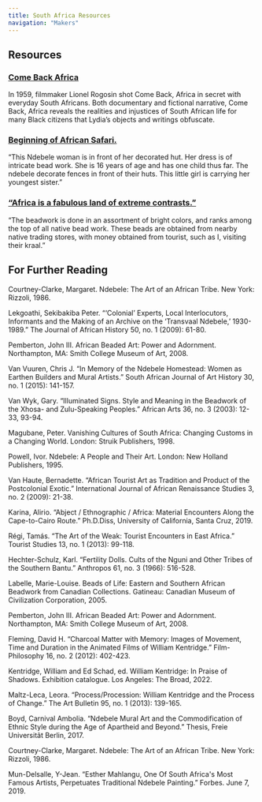 ```yaml
---
title: South Africa Resources
navigation: "Makers"
---
```

## Resources
### [Come Back Africa](https://www.youtube.com/watch?v=-9BcsFd285M&themeRefresh=1)
In 1959, filmmaker Lionel Rogosin shot Come Back, Africa in secret with everyday South Africans. Both documentary and fictional narrative, Come Back, Africa reveals the realities and injustices of South African life for many Black citizens that Lydia’s objects and writings obfuscate.

### [Beginning of African Safari.](https://dc.library.northwestern.edu/items/a559f9b0-b010-4537-815b-9529ad629a87)
“This Ndebele woman is in front of her decorated hut. Her dress is of intricate bead work. She is 16 years of age and has one child thus far. The ndebele decorate fences in front of their huts. This little girl is carrying her youngest sister.”

### [“Africa is a fabulous land of extreme contrasts.”](https://dc.library.northwestern.edu/items/23fb4e03-8689-45fb-8c2c-608045d01202)
“The beadwork is done in an assortment of bright colors, and ranks among the top of all native bead work. These beads are obtained from nearby native trading stores, with money obtained from tourist, such as I, visiting their kraal.”

## For Further Reading
Courtney-Clarke, Margaret. Ndebele: The Art of an African Tribe. New York: Rizzoli, 1986.

Lekgoathi, Sekibakiba Peter. “‘Colonial’ Experts, Local Interlocutors, Informants and the Making of an Archive on the ‘Transvaal Ndebele,’ 1930-1989.” The Journal of African History 50, no. 1 (2009): 61-80.

Pemberton, John III. African Beaded Art: Power and Adornment. Northampton, MA: Smith College Museum of Art, 2008.

Van Vuuren, Chris J. “In Memory of the Ndebele Homestead: Women as Earthen Builders and Mural Artists.” South African Journal of Art History 30, no. 1 (2015): 141-157.

Van Wyk, Gary. “Illuminated Signs. Style and Meaning in the Beadwork of the Xhosa- and Zulu-Speaking Peoples.” African Arts 36, no. 3 (2003): 12-33, 93-94.

Magubane, Peter. Vanishing Cultures of South Africa: Changing Customs in a Changing World. London: Struik Publishers, 1998.

Powell, Ivor. Ndebele: A People and Their Art. London: New Holland Publishers, 1995.

Van Haute, Bernadette. “African Tourist Art as Tradition and Product of the Postcolonial Exotic.” International Journal of African Renaissance Studies 3, no. 2 (2009): 21-38.

Karina, Alirio. “Abject / Ethnographic / Africa: Material Encounters Along the Cape-to-Cairo Route.” Ph.D.Diss, University of California, Santa Cruz, 2019.

Régi, Tamás. “The Art of the Weak: Tourist Encounters in East Africa.” Tourist Studies 13, no. 1 (2013): 99-118.

Hechter-Schulz, Karl. “Fertility Dolls. Cults of the Nguni and Other Tribes of the Southern Bantu.” Anthropos 61, no. 3 (1966): 516-528.

Labelle, Marie-Louise. Beads of Life: Eastern and Southern African Beadwork from Canadian Collections. Gatineau: Canadian Museum of Civilization Corporation, 2005.

Pemberton, John III. African Beaded Art: Power and Adornment. Northampton, MA: Smith College Museum of Art, 2008.

Fleming, David H. “Charcoal Matter with Memory: Images of Movement, Time and Duration in the Animated Films of William Kentridge.” Film-Philosophy 16, no. 2 (2012): 402-423.

Kentridge, William and Ed Schad, ed. William Kentridge: In Praise of Shadows. Exhibition catalogue. Los Angeles: The Broad, 2022.

Maltz-Leca, Leora. “Process/Procession: William Kentridge and the Process of Change.” The Art Bulletin 95, no. 1 (2013): 139-165.

Boyd, Carnival Ambolia. “Ndebele Mural Art and the Commodification of Ethnic Style during the Age of Apartheid and Beyond.” Thesis, Freie Universitãt Berlin, 2017.

Courtney-Clarke, Margaret. Ndebele: The Art of an African Tribe. New York: Rizzoli, 1986.

Mun-Delsalle, Y-Jean. “Esther Mahlangu, One Of South Africa's Most Famous Artists, Perpetuates Traditional Ndebele Painting.” Forbes. June 7, 2019.
